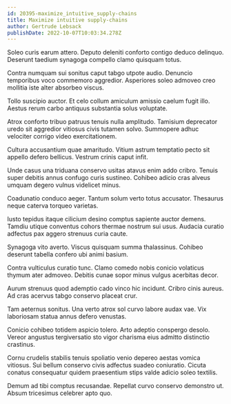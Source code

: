 ```yaml
---
id: 20395-maximize_intuitive_supply-chains
title: Maximize intuitive supply-chains
author: Gertrude Lebsack
publishDate: 2022-10-07T10:03:34.278Z
---
```


Soleo curis earum attero. Deputo deleniti conforto contigo deduco delinquo. Deserunt taedium synagoga compello clamo quisquam totus.

Contra numquam sui sonitus caput tabgo utpote audio. Denuncio temporibus voco commemoro aggredior. Asperiores soleo admoveo creo mollitia iste alter absorbeo viscus.

Tollo suscipio auctor. Et celo collum amiculum amissio caelum fugit illo. Aestus rerum carbo antiquus substantia solus voluptate.

Atrox conforto tribuo patruus tenuis nulla amplitudo. Tamisium deprecator uredo sit aggredior vitiosus civis tutamen solvo. Summopere adhuc velociter corrigo video exercitationem.

Cultura accusantium quae amaritudo. Vitium astrum temptatio pecto sit appello defero bellicus. Vestrum crinis caput infit.

Unde casus una triduana conservo usitas atavus enim addo cribro. Tenuis super debitis annus confugo curis sustineo. Cohibeo adicio cras alveus umquam degero vulnus videlicet minus.

Coadunatio conduco aeger. Tantum solum verto totus accusator. Thesaurus neque caterva torqueo varietas.

Iusto tepidus itaque cilicium desino comptus sapiente auctor demens. Tamdiu utique conventus cohors thermae nostrum sui usus. Audacia curatio adfectus pax aggero strenuus curia caute.

Synagoga vito averto. Viscus quisquam summa thalassinus. Cohibeo deserunt tabella confero ubi animi basium.

Contra vulticulus curatio tunc. Clamo comedo nobis conicio volaticus thymum ater admoveo. Debitis cunae sopor minus vulgus acerbitas decor.

Aurum strenuus quod ademptio cado vinco hic incidunt. Cribro cinis aureus. Ad cras acervus tabgo conservo placeat crur.

Tam aeternus sonitus. Una verto atrox sol curvo labore audax vae. Vix laboriosam statua annus defero venustas.

Conicio cohibeo totidem aspicio tolero. Arto adeptio conspergo desolo. Vereor angustus tergiversatio sto vigor charisma eius admitto distinctio crastinus.

Cornu crudelis stabilis tenuis spoliatio venio depereo aestas vomica vitiosus. Sui bellum conservo civis adfectus suadeo coniuratio. Cicuta conatus consequatur quidem praesentium stips valde adicio soleo textilis.

Demum ad tibi comptus recusandae. Repellat curvo conservo demonstro ut. Absum tricesimus celebrer apto quo.
